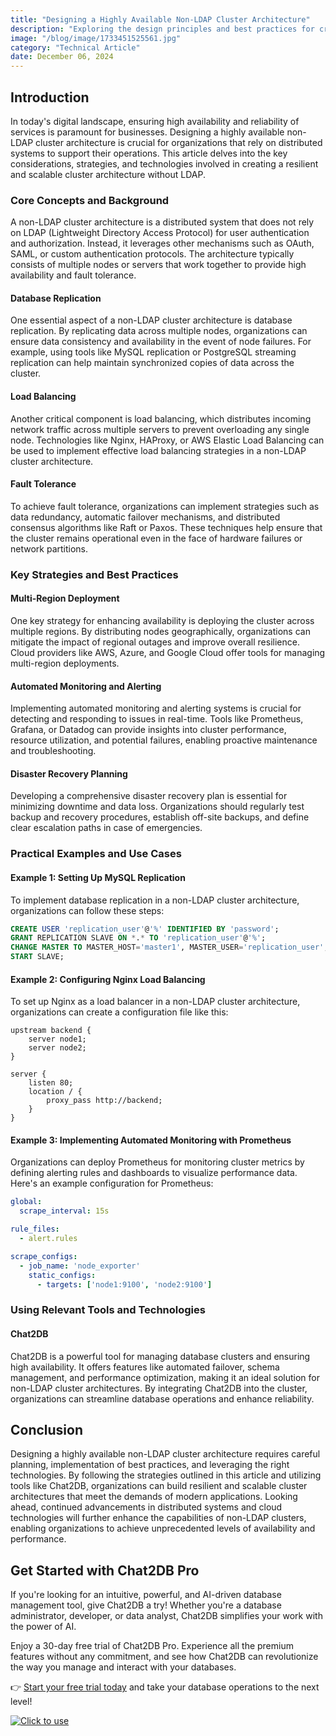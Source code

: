 ```yaml
---
title: "Designing a Highly Available Non-LDAP Cluster Architecture"
description: "Exploring the design principles and best practices for creating a robust and highly available non-LDAP cluster architecture."
image: "/blog/image/1733451525561.jpg"
category: "Technical Article"
date: December 06, 2024
---
```


## Introduction

In today's digital landscape, ensuring high availability and reliability of services is paramount for businesses. Designing a highly available non-LDAP cluster architecture is crucial for organizations that rely on distributed systems to support their operations. This article delves into the key considerations, strategies, and technologies involved in creating a resilient and scalable cluster architecture without LDAP.

### Core Concepts and Background

A non-LDAP cluster architecture is a distributed system that does not rely on LDAP (Lightweight Directory Access Protocol) for user authentication and authorization. Instead, it leverages other mechanisms such as OAuth, SAML, or custom authentication protocols. The architecture typically consists of multiple nodes or servers that work together to provide high availability and fault tolerance.

#### Database Replication

One essential aspect of a non-LDAP cluster architecture is database replication. By replicating data across multiple nodes, organizations can ensure data consistency and availability in the event of node failures. For example, using tools like MySQL replication or PostgreSQL streaming replication can help maintain synchronized copies of data across the cluster.

#### Load Balancing

Another critical component is load balancing, which distributes incoming network traffic across multiple servers to prevent overloading any single node. Technologies like Nginx, HAProxy, or AWS Elastic Load Balancing can be used to implement effective load balancing strategies in a non-LDAP cluster architecture.

#### Fault Tolerance

To achieve fault tolerance, organizations can implement strategies such as data redundancy, automatic failover mechanisms, and distributed consensus algorithms like Raft or Paxos. These techniques help ensure that the cluster remains operational even in the face of hardware failures or network partitions.

### Key Strategies and Best Practices

#### Multi-Region Deployment

One key strategy for enhancing availability is deploying the cluster across multiple regions. By distributing nodes geographically, organizations can mitigate the impact of regional outages and improve overall resilience. Cloud providers like AWS, Azure, and Google Cloud offer tools for managing multi-region deployments.

#### Automated Monitoring and Alerting

Implementing automated monitoring and alerting systems is crucial for detecting and responding to issues in real-time. Tools like Prometheus, Grafana, or Datadog can provide insights into cluster performance, resource utilization, and potential failures, enabling proactive maintenance and troubleshooting.

#### Disaster Recovery Planning

Developing a comprehensive disaster recovery plan is essential for minimizing downtime and data loss. Organizations should regularly test backup and recovery procedures, establish off-site backups, and define clear escalation paths in case of emergencies.

### Practical Examples and Use Cases

#### Example 1: Setting Up MySQL Replication

To implement database replication in a non-LDAP cluster architecture, organizations can follow these steps:

```sql
CREATE USER 'replication_user'@'%' IDENTIFIED BY 'password';
GRANT REPLICATION SLAVE ON *.* TO 'replication_user'@'%';
CHANGE MASTER TO MASTER_HOST='master1', MASTER_USER='replication_user', MASTER_PASSWORD='password', MASTER_LOG_FILE='mysql-bin.000001', MASTER_LOG_POS=123456;
START SLAVE;
```

#### Example 2: Configuring Nginx Load Balancing

To set up Nginx as a load balancer in a non-LDAP cluster architecture, organizations can create a configuration file like this:

```nginx
upstream backend {
    server node1;
    server node2;
}

server {
    listen 80;
    location / {
        proxy_pass http://backend;
    }
}
```

#### Example 3: Implementing Automated Monitoring with Prometheus

Organizations can deploy Prometheus for monitoring cluster metrics by defining alerting rules and dashboards to visualize performance data. Here's an example configuration for Prometheus:

```yaml
global:
  scrape_interval: 15s

rule_files:
  - alert.rules

scrape_configs:
  - job_name: 'node_exporter'
    static_configs:
      - targets: ['node1:9100', 'node2:9100']
```

### Using Relevant Tools and Technologies

#### Chat2DB

Chat2DB is a powerful tool for managing database clusters and ensuring high availability. It offers features like automated failover, schema management, and performance optimization, making it an ideal solution for non-LDAP cluster architectures. By integrating Chat2DB into the cluster, organizations can streamline database operations and enhance reliability.

## Conclusion

Designing a highly available non-LDAP cluster architecture requires careful planning, implementation of best practices, and leveraging the right technologies. By following the strategies outlined in this article and utilizing tools like Chat2DB, organizations can build resilient and scalable cluster architectures that meet the demands of modern applications. Looking ahead, continued advancements in distributed systems and cloud technologies will further enhance the capabilities of non-LDAP clusters, enabling organizations to achieve unprecedented levels of availability and performance.

## Get Started with Chat2DB Pro

If you're looking for an intuitive, powerful, and AI-driven database management tool, give Chat2DB a try! Whether you're a database administrator, developer, or data analyst, Chat2DB simplifies your work with the power of AI.

Enjoy a 30-day free trial of Chat2DB Pro. Experience all the premium features without any commitment, and see how Chat2DB can revolutionize the way you manage and interact with your databases.

👉 [Start your free trial today](https://chat2db.ai/pricing) and take your database operations to the next level!


[![Click to use](/image/blog/bg/chat2db.jpg)](https://chat2db.ai)
